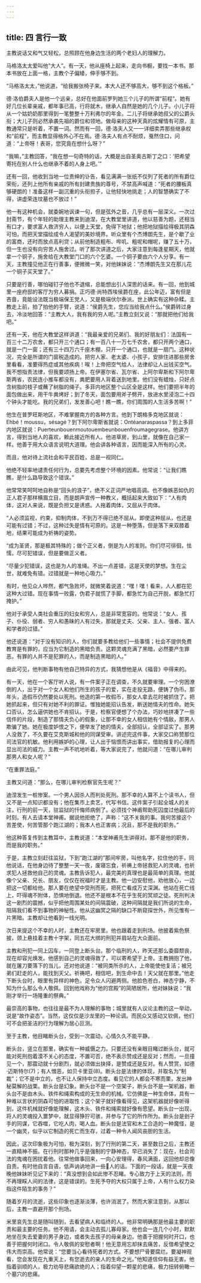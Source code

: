 ```yaml
---
---
---
```

title: 四 言行一致
---





主教说话又和气又轻松，总照顾在他身边生活的两个老妇人的理解力。

马格洛太太爱叫他“大人”。有一天，他从座椅上起来，走向书橱，要找一本书。那本书放在上面一格，主教个子偏矮，伸手够不到。

“马格洛太太，”他说道，“给我搬张椅子来。本大人还不够高大，够不到这个格板。”

德·洛伯爵夫人是他一个远亲，总好在他面前罗列她三个儿子的所谓“前程”。她有好几位长辈亲戚，都年事已高，行将就木，继承人自然是她的几个儿子。小儿子将从一个姑奶奶那里得到一笔整整十万利弗尔的年金。二儿子将继承她叔父的公爵头衔；大儿子则必然承袭先祖的爵位和领地。做母亲的这种天真的炫耀情有可原，主教通常只是听着，不置一词。然而有一回，德·洛夫人又一一详细卖弄那些继承权和“前程”，而主教显得格外心不在焉。德·洛夫人有点不耐烦，戛然住口，问道：“上帝呀！表哥，您究竟在想什么呀？”

“我嘛，”主教回答，“我在想一句奇特的话，大概是出自圣奥古斯丁之口：‘把希望寄托在别人什么也继承不着的人身上吧。’”

还有一回，他收到当地一位贵绅的讣告，看见满满一张纸不仅列了死者的所有爵位荣衔，还列上他所有亲戚的所有封建贵族的尊号，不禁高声喊道：“死者的腰板真够硬朗的！准备这样一副沉重的头衔担子，让他轻快地挑走；人的智慧确实了不得，讲虚荣连坟墓也不放过！”

他一有这种机会，就委婉地讽谏一句，但是弦外之音，几乎总有一层深义。一次过封斋节，有个年轻的助理主教来到迪涅，在大教堂里讲道，他以慈善为题，还相当有口才，要求富人救济穷人，以便上天堂，免得下地狱；他把地狱描绘得极其阴森可怕，而把天堂描绘成令人渴望的美妙境界。听众里有个杰博朗先生，是个歇了业的富商，还时而放点高利贷；从前他制造粗布、哔叽、粗呢和帽呢，赚了五十万，但一生也没有向穷苦人施舍过。听了那次讲道之后，大家注意到每逢星期天，他就拿一个铜子，施舍给在大教堂门口的六个乞婆。一个铜子要由六个人分享。有一天，主教撞见他正在行善事，便微微一笑，对他妹妹说：“杰博朗先生又在那儿花一个铜子买天堂了。”

只要是行善，哪怕碰钉子他也不退缩，总能想出引人深思的话来。有一回，他到城里一座府邸的客厅为穷人募捐。正巧德·尚特西埃侯爵在座，此公年迈，富有但是吝啬，竟能设法既当极端保王党人，又是极端伏尔泰派。世上确实有这种杂糅。主教走上前，拍了拍他的手臂，说道：“侯爵先生，您应当给我点什么。”侯爵转过身去，冷淡地回答：“主教大人，我有我的穷人呢。”主教立刻又说：“那就把他们给我吧。”

还有一天，他在大教堂这样讲道：“我最亲爱的兄弟们、我的好朋友们：法国有一百三十二万农舍，都只开三个通口；有一百八十一万七千农舍，都只开两个通口，就是一门一窗；还有三十四万六千座木棚，只开一个通口，也就是一扇门。这种状况，完全是所谓的门窗税造成的。把穷人家、老太婆、小孩子，安排住进那些房舍里看看，准要得热症或其他疾病！唉！上帝把空气给人，法律却让人出钱买空气。我不想指责法律，但我要颂扬上帝。在伊塞尔省、瓦尔省、上阿尔卑斯和下阿尔卑斯两省，农民连小推车都没有，粪肥要用人背着送到地里。他们没有蜡烛，只好点含树脂的枝子或蘸了树脂的绳子。多菲内地区整个山区全是这样。他们要把半年的面包做出来，用干牛粪烤好；到了冬天，面包要用斧子劈开，放进水里浸泡二十四个钟头才能吃。我的兄弟们，发发善心吧！瞧一瞧，你们周围的人生活多苦啊！”

他生在普罗旺斯地区，不难掌握南方的各种方言。他到下朗格多克地区就说：Ehbé！moussu，sésagé？到下阿尔卑斯省就说：Ontéanaraspassa？到上多菲内地区就说：Puerteunbouenmoutouembeunbouenfroumagegrase。他讲方言，得到当地人的喜欢，赖此接近所有人。他进草房，到山里，就像在自己家一样。他善于用大众语言说明大道理。他会讲各种语言，因而能深入所有的心灵。

而且，他对待上流社会和平民百姓，总是一视同仁。

他绝不轻率地谴责任何行为，总要先考虑整个环境的因素。他常说：“让我们瞧瞧，是什么路导致这个错误。”

他常常笑呵呵地自称是“回头的浪子”，绝不义正词严地唱高调。也不像嫉恶如仇的正人君子那样横眉立目，而是朗声宣传一种教义，概括起来大致如下：“人有肉体，这对人来说，既是负担又是诱惑。人拖着肉体，又屈从于肉体。

“人必须监视，约束，抑制肉体，不到万不得已绝不屈从。即使这种屈从，也还是可能有过错；不过，这种过失是情有可原的。这是一种堕落，但是落下来双膝着地，结果可能成为祈祷的姿势。

“成为圣贤，那是极其特殊的；做个正义者，倒是为人的准则。你们尽可徘徊，怯懦，尽可犯错误，但是要做正义者。

“尽量少犯错误，这也是为人的准绳。不出一点差错，这是天使的梦想。生在尘世，就难免有错。过错就是一种地心吸力。”

有时，他见众人哗然，都气急败坏，就微笑着说道：“嘿！嘿！看来，人人都在犯这种大过错。现在事情一败露，伪君子就慌了手脚，都急忙为自己开脱，都急忙打掩护。”

他对于承受人类社会重压的妇女和穷人，总是非常宽容的。他常说：“女人、孩子、仆役、弱者、穷人和愚昧的人有过失，那就是丈夫、父亲、主人、强者、富人和学者的过错。”

他还说道：“对于没有知识的人，你们就要多教给他们一些事情；社会不提供免费教育是有罪的，应当为它制造的黑暗负责。这颗灵魂充满了黑暗，必然要产生罪恶。有罪的人并不是犯罪的人，而是制造黑暗的人。”

由此可见，他判断事物有他自己特异的方式，我猜想他是从《福音》中得来的。

有一天，他在一个客厅听人说，有一件案子正在调查，不久就要审理。一个穷困潦倒的人，出于对一个女人和他们所生的孩子的爱，实在走投无路，便铸了伪币。那年头，造假币仍然要处以死刑。他造的第一枚假币，那女人拿去花时被抓住了。把她抓起来，但只有对她不利的罪证。惟独她能招认告发，断送她情夫的性命。她矢口否认，怎么逼供她也不肯招认。于是，检察官便想了个办法，巧妙地拼凑了一些信件的片段，制造了那情夫负心的假象，让那不幸的女人相信她有个情敌，那男人欺骗了她。她在极度妒恨之下，便举发了她的情夫，全部招认，全部证实了。那男人没救了，不久要在艾克斯城和他的同谋受审。讲述完这件事，大家交口称赞那位司法官的机敏。他利用嫉妒的心理，让人出于恼恨而讲出事实，借助报复的心理而显出司法的威力。主教一声不吭地听着，等大家说完了，他就问道：“在哪儿审判那男人和女人呢？”

“在重罪法庭。”

主教又问道：“那么，在哪儿审判检察官先生呢？”

迪涅发生一桩惨案。一个男人因杀人而判处死刑。那不幸的人算不上个读书人，但又不是一点知识都没有；他在集市上卖艺，代写书信。这件案子引起全城人的关注，行刑的前一天，驻监狱的忏悔师病倒了。必须找个神甫帮助死囚度过他最后的时刻。有人去请本堂神甫。据说他拒绝了，声称：“这不关我的事。我何苦接这个苦差使，何苦管那个跑江湖的；我本人也正害病；况且，那不是我的职务。”

他这种答复传到主教耳中，主教说道：“本堂神甫先生讲得对。那不是他的职务，而是我的职务。”

于是，主教立刻赶往监狱，下到“跑江湖的”那间牢房，叫他名字，拉住他的手，同他说话，在他身边待了整整一天一夜，废寝忘食，祈祷上帝拯救犯人的灵魂，也祈求犯人拯救他自己的灵魂。主教告诉犯人，最完美的真理也是最简单的真理。他就像个父亲、兄长、朋友，仅仅在祝福时才是主教。他一边安慰他，劝他放心，一边把这一切都给他。那人要在绝望中受刑而死，把死亡看成万丈深渊。他站在死亡线上，吓得魂不附体，恐惧地倒退。他还不是根本不在乎生死的冥顽之徒。死刑判决这一剧烈的震撼，似乎把他周围某处的间隔震破，这种间隔就是我们所说的生命，阻隔我们看不到事物的神秘性。他从这幽冥之隔的缺口不断窥探世外，所见惟有一片黑暗。主教却让他看到一线光明。

次日来提这个不幸的人时，主教还在牢房里。他也跟着走到刑场。他披着紫色祭披，颈上悬挂着主教十字架，同五花大绑的刑犯并肩站在大众面前。

主教和刑犯一同上囚车，一同登上断头台。那个临刑的人，昨天还那么委靡颓丧，现在却容光焕发。他感到自己的灵魂得救了，可以寄希望于上帝。主教拥抱了他，就在屠刀要落下的当儿，还对他说道：“被同类所杀的人，上帝能使他复活；被兄弟们赶走的人，能找到天父。祈祷吧，相信吧，到生命中去！天父就在那里。”他走下断头台时，眼里有异样的神色，足令众人闪避两侧。他脸色苍白，神态宁静，不知为什么那么令人敬佩。回到他戏称为“他的宫殿”的简陋居所，他对妹妹说：“我刚才举行一场隆重的祭典。”

最崇高的事物，也往往是最不为人理解的事物；城里就有人议论主教的这一举动，说是“故作姿态”。当然，这仅仅是沙龙里的一种论调。而民众又感动又钦佩，他们可不会把圣洁的行为理解为居心叵测。

至于主教，他目睹断头台，受到一次震动，心情久久不能平静。

断头台，竖立在那里，确实有一种威慑之力。只要还没有亲眼目睹过断头台，就可能对死刑抱着漠不关心的态度，不置可否，绝不表示赞成还是反对；然而，一旦撞见一个，那震动就十分剧烈，就必须做出抉择，是赞成还是反对。有人赞赏，如德·迈斯特尔(7)；有人憎恶，如贝卡里亚(8)。断头台是法律的体现，并取名为“制裁”；它不是中立的，也不让人保持中立态度。看见它的人都会不寒而栗，发出神秘莫解的战栗。断头台是幻象。断头台不是一个空架子，断头台不是一架机器，断头台不是由木头、铁件和绳索构成的无生命的机械。它仿佛是一种生命体，具有一种难以言状的阴森可怕的进取性；这个架子就好像看得见，这架机器就好像听得到，这件机械就好像能理解，这木头、铁件和绳索就好像有愿望。断头台一出现，将人的灵魂投入噩梦中，就显得狰狞可骇，并参与了它的所作所为。断头台是刽子手的同谋，它吞噬，它吃人肉，喝人血。断头台是法官和木工合造的一种魔怪，是一个幽灵，似乎以它制造的死亡而生存，过着一种令人闻风丧胆的生活。

因此，这次印象极为可怕，极为深刻，到了行刑的第二天，甚至数日之后，主教还一直精神不振。在行刑时那种几乎是强制的宁静神态，早已消失了：现在，社会司法的鬼魂在困扰着他。往常他做事回来，一向心安理得，春风满面，这回他却总像自责。有时他自言自语，低声讷讷地讲一些人的话。下面的一段话，就是一天夜晚他妹妹听见记下来的：“真没想到会如此惨不忍睹。专心致力于上天的法则，而不再理睬人间的法律，这是错误的。生死予夺的大权只属于上帝，人有什么权力染指这件陌生的事务？”

随着岁月的流逝，这些印象也逐渐淡薄，也许消泯了。然而大家注意到，从那以后，主教一直避开那个刑场。

米里哀先生总是随叫随到，去看望病人和临终的人。他非常明确那是他最主要的职责和最主要的任务。他不用请，会主动去孤儿寡母家。他也会一连几个小时，默默地坐在失去爱妻的男子身边，或者失去孩子的母亲身边。他善于把握何时开口，也善于把握何时闭口。令人敬佩的安慰者啊！他无意用忘却抹去痛苦，反借希望使之伟大而崇高。他常说：“您要当心看待死者的方式。不要想尸骨要腐烂。要凝神观看，您会发现在九重天上，有您逝去的亲人的生命之光。”他知道信仰有益无害。他指着驯顺的人，极力劝导悲痛欲绝的人；指着仰望一颗星的悲痛，极力扭转俯瞰一个墓穴的悲痛。